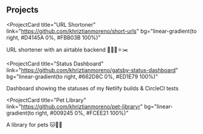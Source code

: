## Projects

<ProjectCard
  title="URL Shortoner"
  link="https://github.com/khriztianmoreno/short-urls"
  bg="linear-gradient(to right, #D4145A 0%, #FBB03B 100%)"
>
  URL shortener with an airtable backend 👨🏼‍💻⚛️✂️
</ProjectCard>

<ProjectCard
  title="Status Dashboard"
  link="https://github.com/khriztianmoreno/gatsby-status-dashboard"
  bg="linear-gradient(to right, #662D8C 0%, #ED1E79 100%)"
>
  Dashboard showing the statuses of my Netlify builds & CircleCI tests
</ProjectCard>

<ProjectCard
  title="Pet Library"
  link="https://github.com/khriztianmoreno/pet-libraryr"
  bg="linear-gradient(to right, #009245 0%, #FCEE21 100%)"
>
  A library for pets 🐱🐶🐰
</ProjectCard>
